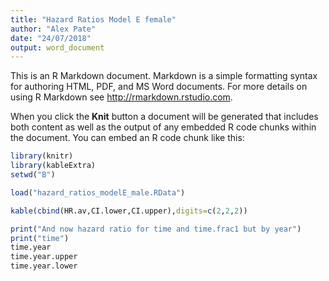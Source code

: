 ```yaml
---
title: "Hazard Ratios Model E female"
author: "Alex Pate"
date: "24/07/2018"
output: word_document
---
```


This is an R Markdown document. Markdown is a simple formatting syntax for authoring HTML, PDF, and MS Word documents. For more details on using R Markdown see <http://rmarkdown.rstudio.com>.

When you click the **Knit** button a document will be generated that includes both content as well as the output of any embedded R code chunks within the document. You can embed an R code chunk like this:

```r
library(knitr)
library(kableExtra)
setwd("B")

load("hazard_ratios_modelE_male.RData")

kable(cbind(HR.av,CI.lower,CI.upper),digits=c(2,2,2))

print("And now hazard ratio for time and time.frac1 but by year")
print("time")
time.year
time.year.upper
time.year.lower
```
